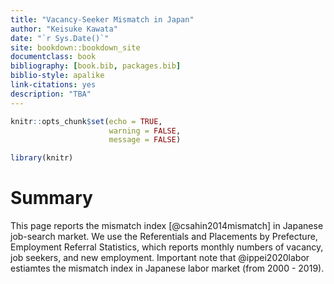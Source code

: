 ```yaml
--- 
title: "Vacancy-Seeker Mismatch in Japan"
author: "Keisuke Kawata"
date: "`r Sys.Date()`"
site: bookdown::bookdown_site
documentclass: book
bibliography: [book.bib, packages.bib]
biblio-style: apalike
link-citations: yes
description: "TBA"
---
```



```r
knitr::opts_chunk$set(echo = TRUE,
                      warning = FALSE,
                      message = FALSE)
```

```r
library(knitr)
```


# Summary

This page reports the mismatch index [@csahin2014mismatch] in Japanese job-search market.
We use the Referentials and Placements by Prefecture, Employment Referral Statistics, which reports monthly numbers of vacancy, job seekers, and new employment.
Important note that @ippei2020labor estiamtes the mismatch index in Japanese labor market (from 2000 - 2019).
